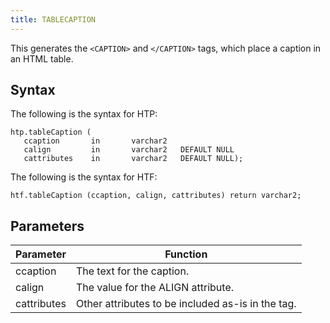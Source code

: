```yaml
---
title: TABLECAPTION
---
```


This generates the `<CAPTION>` and `</CAPTION>` tags, which place a caption in an HTML table.

## Syntax

The following is the syntax for HTP:
```
htp.tableCaption (
   ccaption       in       varchar2
   calign         in       varchar2   DEFAULT NULL
   cattributes    in       varchar2   DEFAULT NULL);
```

The following is the syntax for HTF:
```
htf.tableCaption (ccaption, calign, cattributes) return varchar2;
```

## Parameters

| Parameter | Function |
| --------- | -------- |
| ccaption | The text for the caption. |
| calign | The value for the ALIGN attribute. |
| cattributes | Other attributes to be included as-is in the tag. |